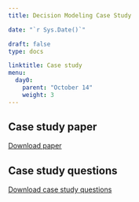 ---
title: Decision Modeling Case Study

date: "`r Sys.Date()`"

draft: false
type: docs

linktitle: Case study 
menu:
  day0:
    parent: "October 14"
    weight: 3
---

## Case study paper

[Download paper](../../../Course_Modularization/Intro, general, packages/Eskander2021_TanningBan.pdf)

## Case study questions

[Download case study questions](../../../Course_Modularization/Intro, general, packages/Public Health Case Study Questions - DARTH Workshop.docx)

